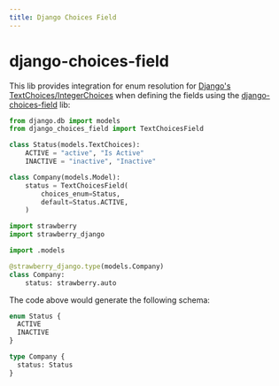 ```yaml
---
title: Django Choices Field
---
```


# django-choices-field

This lib provides integration for enum resolution for
[Django's TextChoices/IntegerChoices](https://docs.djangoproject.com/en/4.2/ref/models/fields/#enumeration-types)
when defining the fields using the
[django-choices-field](https://github.com/bellini666/django-choices-field) lib:

```python title="models.py"
from django.db import models
from django_choices_field import TextChoicesField

class Status(models.TextChoices):
    ACTIVE = "active", "Is Active"
    INACTIVE = "inactive", "Inactive"

class Company(models.Model):
    status = TextChoicesField(
        choices_enum=Status,
        default=Status.ACTIVE,
    )
```

```python title="types.py"
import strawberry
import strawberry_django

import .models

@strawberry_django.type(models.Company)
class Company:
    status: strawberry.auto
```

The code above would generate the following schema:

```graphql title="schema.graphql"
enum Status {
  ACTIVE
  INACTIVE
}

type Company {
  status: Status
}
```